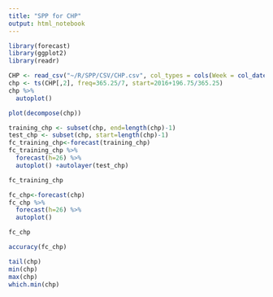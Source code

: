 ```yaml
---
title: "SPP for CHP"
output: html_notebook
---
```


```r
library(forecast)
library(ggplot2)
library(readr)
```

```r
CHP <- read_csv("~/R/SPP/CSV/CHP.csv", col_types = cols(Week = col_date(format = "%Y-%m-%d")))
chp <- ts(CHP[,2], freq=365.25/7, start=2016+196.75/365.25)
chp %>%
  autoplot()
```

```r
plot(decompose(chp))
```

```r
training_chp <- subset(chp, end=length(chp)-1)
test_chp <- subset(chp, start=length(chp)-1)
fc_training_chp<-forecast(training_chp)
fc_training_chp %>%
  forecast(h=26) %>%
  autoplot() +autolayer(test_chp)
```

```r
fc_training_chp
```

```r
fc_chp<-forecast(chp)
fc_chp %>%
  forecast(h=26) %>%
  autoplot()
```

```r
fc_chp
```

```r
accuracy(fc_chp)
```

```r
tail(chp)
min(chp)
max(chp)
which.min(chp)
```